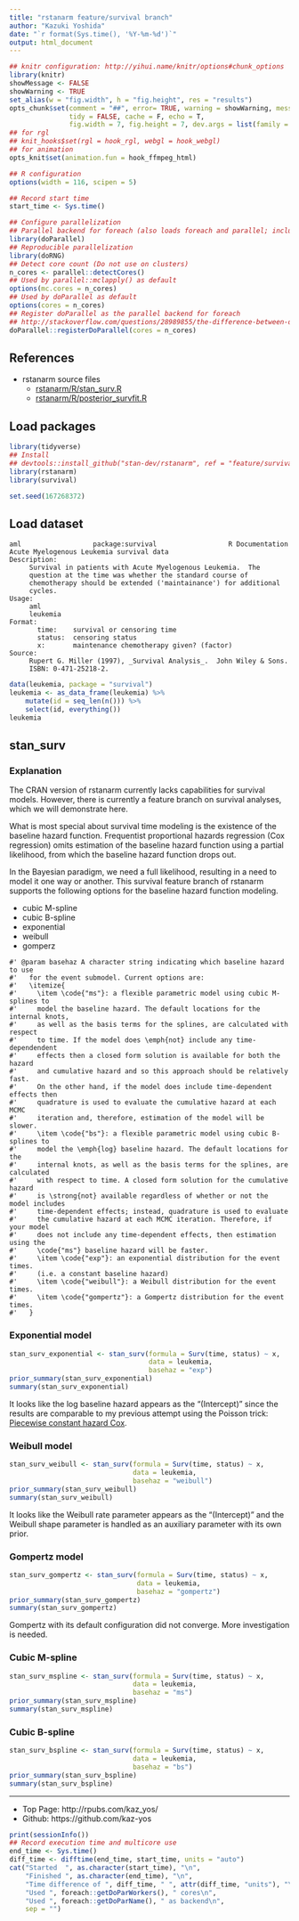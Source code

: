 ```yaml
---
title: "rstanarm feature/survival branch"
author: "Kazuki Yoshida"
date: "`r format(Sys.time(), '%Y-%m-%d')`"
output: html_document
---
```


```r
## knitr configuration: http://yihui.name/knitr/options#chunk_options
library(knitr)
showMessage <- FALSE
showWarning <- TRUE
set_alias(w = "fig.width", h = "fig.height", res = "results")
opts_chunk$set(comment = "##", error= TRUE, warning = showWarning, message = showMessage,
               tidy = FALSE, cache = F, echo = T,
               fig.width = 7, fig.height = 7, dev.args = list(family = "sans"))
## for rgl
## knit_hooks$set(rgl = hook_rgl, webgl = hook_webgl)
## for animation
opts_knit$set(animation.fun = hook_ffmpeg_html)

## R configuration
options(width = 116, scipen = 5)

## Record start time
start_time <- Sys.time()

## Configure parallelization
## Parallel backend for foreach (also loads foreach and parallel; includes doMC)
library(doParallel)
## Reproducible parallelization
library(doRNG)
## Detect core count (Do not use on clusters)
n_cores <- parallel::detectCores()
## Used by parallel::mclapply() as default
options(mc.cores = n_cores)
## Used by doParallel as default
options(cores = n_cores)
## Register doParallel as the parallel backend for foreach
## http://stackoverflow.com/questions/28989855/the-difference-between-domc-and-doparallel-in-r
doParallel::registerDoParallel(cores = n_cores)
```


## References
- rstanarm source files
  - [rstanarm/R/stan_surv.R](https://github.com/stan-dev/rstanarm/blob/feature/survival/R/stan_surv.R)
  - [rstanarm/R/posterior_survfit.R](https://github.com/stan-dev/rstanarm/blob/feature/survival/R/posterior_survfit.R)


## Load packages

```r
library(tidyverse)
## Install
## devtools::install_github("stan-dev/rstanarm", ref = "feature/survival", build_vignettes = FALSE)
library(rstanarm)
library(survival)

set.seed(167268372)
```


## Load dataset

```
aml                  package:survival                  R Documentation
Acute Myelogenous Leukemia survival data
Description:
     Survival in patients with Acute Myelogenous Leukemia.  The
     question at the time was whether the standard course of
     chemotherapy should be extended ('maintainance') for additional
     cycles.
Usage:
     aml
     leukemia
Format:
       time:    survival or censoring time
       status:  censoring status
       x:       maintenance chemotherapy given? (factor)
Source:
     Rupert G. Miller (1997), _Survival Analysis_.  John Wiley & Sons.
     ISBN: 0-471-25218-2.
```

```r
data(leukemia, package = "survival")
leukemia <- as_data_frame(leukemia) %>%
    mutate(id = seq_len(n())) %>%
    select(id, everything())
leukemia
```


## stan_surv
### Explanation
The CRAN version of rstanarm currently lacks capabilities for survival models. However, there is currently a feature branch on survival analyses, which we will demonstrate here.

What is most special about survival time modeling is the existence of the baseline hazard function. Frequentist proportional hazards regression (Cox regression) omits estimation of the baseline hazard function using a partial likelihood, from which the baseline hazard function drops out.

In the Bayesian paradigm, we need a full likelihood, resulting in a need to model it one way or another. This survival feature branch of rstanarm supports the following options for the baseline hazard function modeling.

- cubic M-spline
- cubic B-spline
- exponential
- weibull
- gomperz

```
#' @param basehaz A character string indicating which baseline hazard to use
#'   for the event submodel. Current options are:
#'   \itemize{
#'     \item \code{"ms"}: a flexible parametric model using cubic M-splines to
#'     model the baseline hazard. The default locations for the internal knots,
#'     as well as the basis terms for the splines, are calculated with respect
#'     to time. If the model does \emph{not} include any time-dependendent
#'     effects then a closed form solution is available for both the hazard
#'     and cumulative hazard and so this approach should be relatively fast.
#'     On the other hand, if the model does include time-dependent effects then
#'     quadrature is used to evaluate the cumulative hazard at each MCMC
#'     iteration and, therefore, estimation of the model will be slower.
#'     \item \code{"bs"}: a flexible parametric model using cubic B-splines to
#'     model the \emph{log} baseline hazard. The default locations for the
#'     internal knots, as well as the basis terms for the splines, are calculated
#'     with respect to time. A closed form solution for the cumulative hazard
#'     is \strong{not} available regardless of whether or not the model includes
#'     time-dependent effects; instead, quadrature is used to evaluate
#'     the cumulative hazard at each MCMC iteration. Therefore, if your model
#'     does not include any time-dependent effects, then estimation using the
#'     \code{"ms"} baseline hazard will be faster.
#'     \item \code{"exp"}: an exponential distribution for the event times.
#'     (i.e. a constant baseline hazard)
#'     \item \code{"weibull"}: a Weibull distribution for the event times.
#'     \item \code{"gompertz"}: a Gompertz distribution for the event times.
#'   }
```

### Exponential model

```r
stan_surv_exponential <- stan_surv(formula = Surv(time, status) ~ x,
                                   data = leukemia,
                                   basehaz = "exp")
prior_summary(stan_surv_exponential)
summary(stan_surv_exponential)
```

It looks like the log baseline hazard appears as the "(Intercept)" since the results are comparable to my previous attempt using the Poisson trick: [Piecewise constant hazard Cox](http://rpubs.com/kaz_yos/surv_stan_piecewise1).

### Weibull model

```r
stan_surv_weibull <- stan_surv(formula = Surv(time, status) ~ x,
                               data = leukemia,
                               basehaz = "weibull")
prior_summary(stan_surv_weibull)
summary(stan_surv_weibull)
```

It looks like the Weibull rate parameter appears as the "(Intercept)" and the Weibull shape parameter is handled as an auxiliary parameter with its own prior.


### Gompertz model

```r
stan_surv_gompertz <- stan_surv(formula = Surv(time, status) ~ x,
                                data = leukemia,
                                basehaz = "gompertz")
prior_summary(stan_surv_gompertz)
summary(stan_surv_gompertz)
```

Gompertz with its default configuration did not converge. More investigation is needed.


### Cubic M-spline

```r
stan_surv_mspline <- stan_surv(formula = Surv(time, status) ~ x,
                               data = leukemia,
                               basehaz = "ms")
prior_summary(stan_surv_mspline)
summary(stan_surv_mspline)
```

### Cubic B-spline

```r
stan_surv_bspline <- stan_surv(formula = Surv(time, status) ~ x,
                               data = leukemia,
                               basehaz = "bs")
prior_summary(stan_surv_bspline)
summary(stan_surv_bspline)
```


--------------------
- Top Page: http://rpubs.com/kaz_yos/
- Github: https://github.com/kaz-yos

```r
print(sessionInfo())
## Record execution time and multicore use
end_time <- Sys.time()
diff_time <- difftime(end_time, start_time, units = "auto")
cat("Started  ", as.character(start_time), "\n",
    "Finished ", as.character(end_time), "\n",
    "Time difference of ", diff_time, " ", attr(diff_time, "units"), "\n",
    "Used ", foreach::getDoParWorkers(), " cores\n",
    "Used ", foreach::getDoParName(), " as backend\n",
    sep = "")
```
